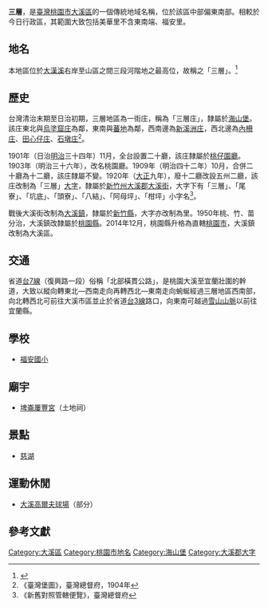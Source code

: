 {{noteTA　
|1 = zh-cn:庄; zh-hk:庄; zh-tw:庄;
}}
'''三層'''，是[[臺灣|臺灣]][[桃園市|桃園市]][[大溪區|大溪區]]的一個傳統地域名稱，位於該區中部偏東南部。相較於今日行政區，其範圍大致包括美華里不含東南端、福安里。

==地名==
本地區位於[[大漢溪|大漢溪]]右岸至山區之間三段河階地之最高位，故稱之「三層」。<ref>{{Cite web |url=http://gissrv3.sinica.edu.tw/search/ |title=〈大溪鎮：三層〉，《地名檢索系統》 |accessdate=2016-10-26 |archive-date=2012-05-18 |archive-url=https://web.archive.org/web/20120518203633/http://gissrv3.sinica.edu.tw/search/ |dead-url=no }}</ref>

==歷史==
台灣清治末期至日治初期，三層地區為一街庄，稱為「三層庄」，隸屬於[[海山堡|海山堡]]。該庄東北與[[烏塗窟_(桃園市)|烏塗窟庄]]為鄰，東南與[[蕃地_(大溪郡)|蕃地]]為鄰，西南邊為[[新溪洲庄|新溪洲庄]]，西北邊為[[內柵庄|內柵庄]]、[[田心子_(桃園市大溪區)|田心仔庄]]、[[石墩庄|石墩庄]]<ref>《臺灣堡圖》，臺灣總督府，1904年</ref>。

1901年（日治[[明治|明治]]三十四年）11月，全台設置二十廳，該庄隸屬於[[桃仔園廳|桃仔園廳]]。1903年（明治三十六年），改名桃園廳。1909年（明治四十二年）10月，合併二十廳為十二廳，該庄隸屬不變。1920年（[[大正|大正]]九年），廢十二廳改設五州二廳，該庄改制為「三層」[[大字|大字]]，隸屬於[[新竹州|新竹州]][[大溪郡|大溪郡]][[大溪街|大溪街]]，大字下有「三層」、「尾寮」、「坑底」、「頭寮」、「八結」、「阿母坪」、「柑坪」小字名<ref>《新舊對照管轄便覽》，臺灣總督府</ref>。

戰後大溪街改制為[[大溪鎮|大溪鎮]]，隸屬於[[新竹縣|新竹縣]]，大字亦改制為里。1950年桃、竹、苗分治，大溪鎮改隸屬於[[桃園縣|桃園縣]]。2014年12月，桃園縣升格為直轄[[桃園市|桃園市]]，大溪鎮改制為大溪區。

==交通==
省道[[台7線|台7線]]（復興路一段）俗稱「北部橫貫公路」，是桃園大溪至宜蘭壯圍的幹道，大致以縱向轉東北—西南走向再轉西北—東南走向蜿蜒經過三層地區西南部，向北轉西北可前往大溪市區並止於省道[[台3線|台3線]]路口，向東南可越過[[雪山山脈|雪山山脈]]以前往宜蘭縣。

==學校==
*[[福安國小|福安國小]]

==廟宇==
*[[埤崙屢豐宮|埤崙屢豐宮]]（土地祠）

==景點==
*[[慈湖_(桃園)|慈湖]]

==運動休閒==
*[[大溪高爾夫球場|大溪高爾夫球場]]（部分）

==參考文獻==
{{reflist}}

{{大溪郡}}

[[Category:大溪區|Category:大溪區]]
[[Category:桃園市地名|Category:桃園市地名]]
[[Category:海山堡|Category:海山堡]]
[[Category:大溪郡大字|Category:大溪郡大字]]